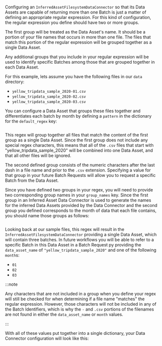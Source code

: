 
Configuring an `InferredAssetFilesystemDataConnector` so that its Data Assets are capable of returning more than one Batch is just a matter of defining an appropriate regular expression.  For this kind of configuration, the regular expression you define should have two or more groups.

The first group will be treated as the Data Asset's name.  It should be a portion of your file names that occurs in more than one file.  The files that match this portion of the regular expression will be grouped together as a single Data Asset.

Any additional groups that you include in your regular expression will be used to identify specific Batches among those that are grouped together in each Data Asset.

For this example, lets assume you have the following files in our `data` directory:
- `yellow_tripdata_sample_2020-01.csv`
- `yellow_tripdata_sample_2020-02.csv`
- `yellow_tripdata_sample_2020-03.csv`

You can configure a Data Asset that groups these files together and differentiates each batch by month by defining a `pattern` in the dictionary for the `default_regex` key:
```python title="Python" name="version-0.17.23 datasource_configuration_inferred_multi_batch_regex_pattern"
```

This regex will group together all files that match the content of the first group as a single Data Asset.  Since the first group does not include any special regex characters, this means that all of the `.csv` files that start with "yellow_tripdata_sample_2020" will be combined into one Data Asset, and that all other files will be ignored.

The second defined group consists of the numeric characters after the last dash in a file name and prior to the `.csv` extension.  Specifying a value for that group in your future Batch Requests will allow you to request a specific Batch from the Data Asset.

Since you have defined two groups in your regex, you will need to provide two corresponding group names in your `group_names` key.  Since the first group in an Inferred Asset Data Connector is used to generate the names for the inferred Data Assets provided by the Data Connector and the second group you defined corresponds to the month of data that each file contains, you should name those groups as follows:

```python title="Python" name="version-0.17.23 group_names for inferred multi batch default_regex key"
```

Looking back at our sample files, this regex will result in the `InferredAssetFilesystemDataConnector` providing a single Data Asset, which will contain three batches.  In future workflows you will be able to refer to a specific Batch in this Data Asset in a Batch Request py providing the  `data_asset_name` of `"yellow_tripdata_sample_2020"` and one of the following `month`s:
- `01`
- `02`
- `03`

:::note

Any characters that are not included in a group when you define your regex will still be checked for when determining if a file name "matches" the regular expression.  However, those characters will not be included in any of the Batch Identifiers, which is why the `-` and `.csv` portions of the filenames are not found in either the `data_asset_name` or `month` values.

:::

<TipMoreInfoOnRegex />

With all of these values put together into a single dictionary, your Data Connector configuration will look like this:

```python title="Python" name="version-0.17.23 data connector config for inferred filesystem data connector multi batch"
```

